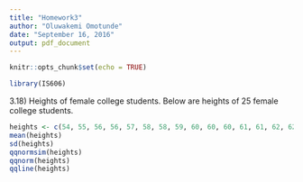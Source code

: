 ```yaml
---
title: "Homework3"
author: "Oluwakemi Omotunde"
date: "September 16, 2016"
output: pdf_document
---
```

```r
knitr::opts_chunk$set(echo = TRUE)

library(IS606)
```
3.18) Heights of female college students. Below are heights of 25 female college students.
 
```r
heights <- c(54, 55, 56, 56, 57, 58, 58, 59, 60, 60, 60, 61, 61, 62, 62, 63, 63, 63, 64, 65, 65, 67, 67, 69, 73)
mean(heights)
sd(heights)
qqnormsim(heights)
qqnorm(heights)
qqline(heights)
```
